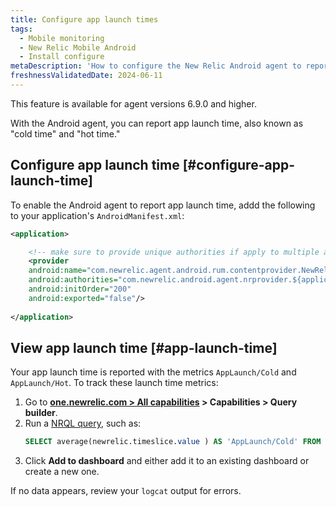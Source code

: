 ```yaml
---
title: Configure app launch times
tags:
  - Mobile monitoring
  - New Relic Mobile Android
  - Install configure
metaDescription: 'How to configure the New Relic Android agent to report app launch time'
freshnessValidatedDate: 2024-06-11
---
```


<Callout variant="important">
This feature is available for agent versions 6.9.0 and higher.
</Callout>

With the Android agent, you can report app launch time, also known as "cold time" and "hot time." 

## Configure app launch time [#configure-app-launch-time]

To enable the Android agent to report app launch time, addd the following to your application's `AndroidManifest.xml`:

```xml
<application>

    <!-- make sure to provide unique authorities if apply to multiple apps on the same device -->
    <provider
    android:name="com.newrelic.agent.android.rum.contentprovider.NewRelicAppContentProvider"
    android:authorities="com.newrelic.android.agent.nrprovider.${applicationId}"
    android:initOrder="200"
    android:exported="false"/>
    
</application>
```

## View app launch time [#app-launch-time]

Your app launch time is reported with the metrics `AppLaunch/Cold` and `AppLaunch/Hot`. To track these launch time metrics:

1. Go to <DoNotTranslate>**[one.newrelic.com > All capabilities](https://one.newrelic.com/all-capabilities) > Capabilities > Query builder**</DoNotTranslate>.
2. Run a [NRQL query](/docs/query-your-data/explore-query-data/query-builder/use-advanced-nrql-mode-query-data/), such as:
    ```sql
    SELECT average(newrelic.timeslice.value ) AS 'AppLaunch/Cold' FROM Metric WHERE metricTimesliceName = 'AppLaunch/Cold' AND entity.guid = 'YOUR_APP_TOKEN' SINCE 1664218800000 UNTIL 1664220600000 TIMESERIES
    ```
3. Click <DoNotTranslate>**Add to dashboard**</DoNotTranslate> and either add it to an existing dashboard or create a new one. 

If no data appears, review your `logcat` output for errors.
